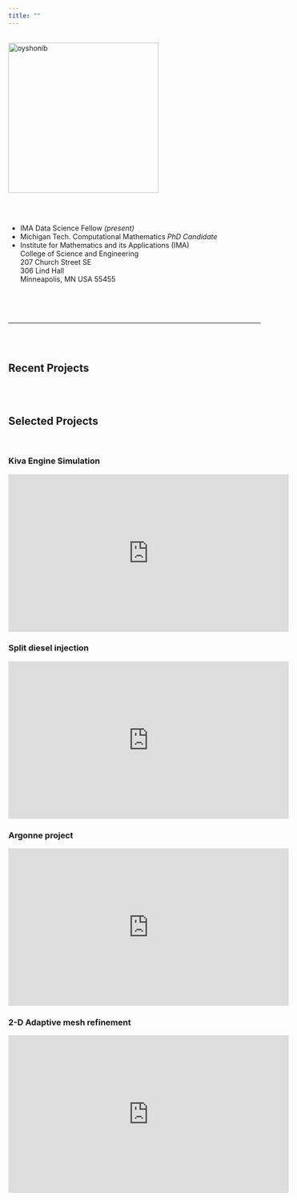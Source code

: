 ```yaml
---
title: ""
---
```




<!-- <script> -->
<!--   (function(i,s,o,g,r,a,m){i['GoogleAnalyticsObject']=r;i[r]=i[r]||function(){ -->
<!--   (i[r].q=i[r].q||[]).push(arguments)},i[r].l=1*new Date();a=s.createElement(o), -->
<!--   m=s.getElementsByTagName(o)[0];a.async=1;a.src=g;m.parentNode.insertBefore(a,m) -->
<!--   })(window,document,'script','https://www.google-analytics.com/analytics.js','ga'); -->

<!--   ga('create', 'UA-85450191-1', 'auto'); -->
<!--   ga('send', 'pageview'); -->

<!-- </script> -->
<!-- <br/><br/><br/><br/> -->


<div class="row">
<div class="col-xs-12 col-sm-5 text-center">
<br/>
<img src="figs/Olabanji_Shonibare.png" alt="oyshonib" style="width:300px;" align = "top"/> 
</div>
<br/><br/>
<div class="col-xs-12 col-sm-7">

* IMA Data Science Fellow *(present)*
* Michigan Tech. Computational Mathematics *PhD Candidate*
* Institute for Mathematics and its Applications (IMA) <br />
College of Science and Engineering <br />
207 Church Street SE <br />
306 Lind Hall <br />
Minneapolis, MN USA 55455

</div>
</div>


<br/><br/><br/>

***

<!-- <br/><br/> -->

<!-- <center> -->
<!-- <div class="scroll"> -->
<!-- <img src="https://raw.githubusercontent.com/LucyMcGowan/lucymcgowan.github.io/master/figs/DSC_0889.JPG" alt="car" style="height:225px;"/> -->
<!-- <img src="https://raw.githubusercontent.com/LucyMcGowan/lucymcgowan.github.io/master/figs/DSC_0170edit.jpg" alt="GrandCanyon" style="height:225px;"/> -->
<!-- <img src="https://raw.githubusercontent.com/LucyMcGowan/lucymcgowan.github.io/master/figs/DSC_2468.JPG" alt="Ireland" style="height: 225px;"/></div> -->
<!-- </center> -->

<!-- <br/><br/> -->

<!-- *** -->

<br/><br/>


## Recent Projects
<br/><br/>



## Selected Projects {.tabset}
<br/>

### Kiva Engine Simulation

<iframe width="560" height="315" src="https://www.youtube.com/embed/6A5EpqqDOdk?rel=0" frameborder="0" allowfullscreen></iframe>

<!-- <iframe width="560" height="315" src="http://www.youtube.com/embed/d3iTt5-Zx54?rel=0" frameborder="0" allowfullscreen></iframe> -->


### Split diesel injection

<iframe width="560" height="315" src="http://www.youtube.com/embed/qCeurhIZjM4?rel=0" frameborder="0" allowfullscreen></iframe>


### Argonne project

<iframe width="560" height="315" src="http://www.youtube.com/embed/xJiCVhFPwMg?rel=0" frameborder="0" allowfullscreen></iframe>


### 2-D Adaptive mesh refinement

<iframe width="560" height="315" src="http://www.youtube.com/embed/7lgABUVFqIM?rel=0" frameborder="0" allowfullscreen></iframe>


<!-- ### Nashville Housing Tool -->
<!-- Created a tool for incoming graduate students to help with housing decisions. -->

<!-- <iframe src="https://lucy.shinyapps.io/NashvilleMap/" style="border: none; width: 100%; height: 400px"></iframe> -->

<!-- <br/><br/><br/><br/><br/><br/> -->




<!-- ### Binomial Coverage -->
<!-- Created an application to facilitate an understanding of coverage probability. -->

<!-- <iframe src="https://lucy.shinyapps.io/BinomialCoverage/" style="border: none; width: 100%; height: 400px"></iframe> -->